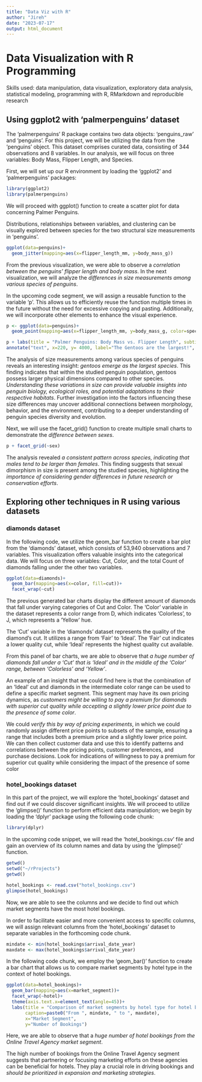 ---
title: "Data Viz with R"
author: "Jireh"
date: "2023-07-17"
output: html_document
---
# Data Visualization with R Programming
Skills used: data manipulation, data visualization, exploratory data analysis, statistical modeling, programming with R, RMarkdown and reproducible research



## Using ggplot2 with 'palmerpenguins' dataset


The 'palmerpenguins' R package contains two data objects: 'penguins_raw' and 'penguins'. For this project, we will be utilizing the data from the 'penguins' object. This dataset comprises curated data, consisting of 344 observations and 8 variables. In our analysis, we will focus on three variables: Body Mass, Flipper Length, and Species.


First, we will set up our R environment by loading the 'ggplot2' and 'palmerpenguins' packages:

```{r warning=FALSE}
library(ggplot2)
library(palmerpenguins)
```


We will proceed with ggplot() function to create a scatter plot for data concerning Palmer Penguins.

Distributions, relationships between variables, and clustering can be visually explored between species for the two structural size measurements in 'penguins'.

```{r warning=FALSE}
ggplot(data=penguins)+
  geom_jitter(mapping=aes(x=flipper_length_mm, y=body_mass_g))
```

From the previous visualization, we were able to observe a *correlation between the penguins' flipper length and body mass*. In the next visualization, we will analyze the *differences in size measurements among various species of penguins*.

In the upcoming code segment, we will assign a reusable function to the variable 'p'. This allows us to efficiently reuse the function multiple times in the future without the need for excessive copying and pasting. Additionally, we will incorporate other elements to enhance the visual experience.

```{r warning=FALSE}
p <- ggplot(data=penguins)+
  geom_point(mapping=aes(x=flipper_length_mm, y=body_mass_g, color=species))

p + labs(title = "Palmer Penguins: Body Mass vs. Flipper Length", subtitle= "Sample of Three Penguin Species", caption="Data Collected by Dr. Gorman")+ 
annotate("text", x=220, y= 4000, label="The Gentoos are the largest!", fontface="italic", size=4.5, angle=40)
```

The analysis of size measurements among various species of penguins reveals an interesting insight: *gentoos emerge as the largest species*. This finding indicates that within the studied penguin population, gentoos possess larger physical dimensions compared to other species. *Understanding these variations in size can provide valuable insights into penguin biology, ecological roles, and potential adaptations to their respective habitats*. Further investigation into the factors influencing these size differences may uncover additional connections between morphology, behavior, and the environment, contributing to a deeper understanding of penguin species diversity and evolution.

Next, we will use the facet_grid() function to create multiple small charts to demonstrate the *difference between sexes*.

```{r warning=FALSE}
p + facet_grid(~sex)
```

The analysis revealed *a consistent pattern across species, indicating that males tend to be larger than females*. This finding suggests that sexual dimorphism in size is present among the studied species, highlighting the *importance of considering gender differences in future research or conservation efforts*.


## Exploring other techniques in R using various datasets


### diamonds dataset

In the following code, we utilize the geom_bar function to create a bar plot from the 'diamonds' dataset, which consists of 53,940 observations and 7 variables. This visualization offers valuable insights into the categorical data. We will focus on three variables: Cut, Color, and the total Count of diamonds falling under the other two variables.

```{r}
ggplot(data=diamonds)+
  geom_bar(mapping=aes(x=color, fill=cut))+
  facet_wrap(~cut)
```

The previous generated bar charts display the different amount of diamonds that fall under varying categories of Cut and Color. 
The 'Color' variable in the dataset represents a color range from D, which indicates 'Colorless', to J, which represents a 'Yellow' hue. 

The 'Cut' variable in the 'diamonds' dataset represents the quality of the diamond's cut. It utilizes a range from 'Fair' to 'Ideal'. The 'Fair' cut indicates a lower quality cut, while 'Ideal' represents the highest quality cut available. 

From this panel of bar charts, we are able to observe that *a huge number of diamonds fall under a 'Cut' that is 'Ideal' and in the middle of the 'Color' range, between 'Colorless' and 'Yellow'*.

An example of an insight that we could find here is that the combination of an 'Ideal' cut and diamonds in the intermediate color range can be used to define a specific market segment. This segment may have its own pricing dynamics, as *customers might be willing to pay a premium for diamonds with superior cut quality while accepting a slightly lower price point due to the presence of some color*. 

We could *verify this by way of pricing experiments*, in which we could randomly assign different price points to subsets of the sample, ensuring a range that includes both a premium price and a slightly lower price point. We can then collect customer data and use this to identify patterns and correlations between the pricing points, customer preferences, and purchase decisions. Look for indications of willingness to pay a premium for superior cut quality while considering the impact of the presence of some color

### hotel_bookings dataset

In this part of the project, we will explore the 'hotel_bookings' dataset and find out if we could discover significant insights. We will proceed to utilize the 'glimpse()' function to perform efficient data manipulation; we begin by loading the 'dplyr' package using the following code chunk:

```{r message=FALSE}
library(dplyr)
```


In the upcoming code snippet, we will read the 'hotel_bookings.csv' file and gain an overview of its column names and data by using the 'glimpse()' function.

```{r}
getwd()
setwd("~/rProjects")
getwd()

hotel_bookings <- read.csv("hotel_bookings.csv")
glimpse(hotel_bookings)
```


Now, we are able to see the columns and we decide to find out which market segments have the most hotel bookings. 

In order to facilitate easier and more convenient access to specific columns, we will assign relevant columns from the 'hotel_bookings' dataset to separate variables in the forthcoming code chunk.

```{r}
mindate <- min(hotel_bookings$arrival_date_year)
maxdate <- max(hotel_bookings$arrival_date_year)
```


In the following code chunk, we employ the 'geom_bar()' function to create a bar chart that allows us to compare market segments by hotel type in the context of hotel bookings.

```{r}
ggplot(data=hotel_bookings)+
  geom_bar(mapping=aes(x=market_segment))+
  facet_wrap(~hotel)+
  theme(axis.text.x=element_text(angle=45))+
  labs(title = "Comparison of market segments by hotel type for hotel bookings",
       caption=paste0("From ", mindate, " to ", maxdate),
       x="Market Segment",
       y="Number of Bookings")
```

Here, we are able to observe that a *huge number of hotel bookings from the Online Travel Agency market segment*. 

The high number of bookings from the Online Travel Agency segment suggests that partnering or focusing marketing efforts on these agencies can be beneficial for hotels. They play a crucial role in driving bookings and *should be prioritized in expansion and marketing strategies*.